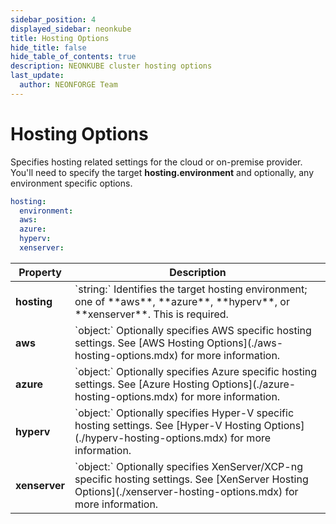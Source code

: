 ```yaml
---
sidebar_position: 4
displayed_sidebar: neonkube
title: Hosting Options
hide_title: false
hide_table_of_contents: true
description: NEONKUBE cluster hosting options
last_update:
  author: NEONFORGE Team
---
```



# Hosting Options

Specifies hosting related settings for the cloud or on-premise provider.  You'll
need to specify the target **hosting.environment** and optionally, any environment
specific options.

```yaml
hosting:
  environment:
  aws:
  azure:
  hyperv:
  xenserver: 
```

<table>
    <thead>
        <th>Property</th>
        <th>Description</th>
    </thead>
    <tbody>
        <tr>
            <td><b>hosting</b></td>
            <td>
                `string:` Identifies the target hosting environment; one of **aws**, **azure**, **hyperv**, or **xenserver**.
                This is required.
            </td>
        </tr>
        <tr>
            <td><b>aws</b></td>
            <td>
                `object:` Optionally specifies AWS specific hosting settings.
                See [AWS Hosting Options](./aws-hosting-options.mdx) for more information.
            </td>
        </tr>
        <tr>
            <td><b>azure</b></td>
            <td>
                `object:` Optionally specifies Azure specific hosting settings.
                See [Azure Hosting Options](./azure-hosting-options.mdx) for more information.
            </td>
        </tr>
        <tr>
            <td><b>hyperv</b></td>
            <td>
                `object:` Optionally specifies Hyper-V specific hosting settings.
                See [Hyper-V Hosting Options](./hyperv-hosting-options.mdx) for more information.
            </td>
        </tr>
        <tr>
            <td><b>xenserver</b></td>
            <td>
                `object:` Optionally specifies XenServer/XCP-ng specific hosting settings.
                See [XenServer Hosting Options](./xenserver-hosting-options.mdx) for more information.
            </td>
        </tr>
    </tbody>
</table>
